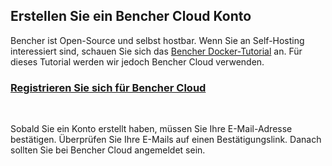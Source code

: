 ## Erstellen Sie ein Bencher Cloud Konto

Bencher ist Open-Source und selbst hostbar.
Wenn Sie an Self-Hosting interessiert sind, schauen Sie sich das [Bencher Docker-Tutorial](/de/docs/tutorial/docker/) an.
Für dieses Tutorial werden wir jedoch Bencher Cloud verwenden.

<h3><a id="sign-up-bencher-cloud" href="/auth/signup" target="_blank">Registrieren Sie sich für Bencher Cloud</a></h3>
<br />

Sobald Sie ein Konto erstellt haben, müssen Sie Ihre E-Mail-Adresse bestätigen.
Überprüfen Sie Ihre E-Mails auf einen Bestätigungslink.
Danach sollten Sie bei Bencher Cloud angemeldet sein.